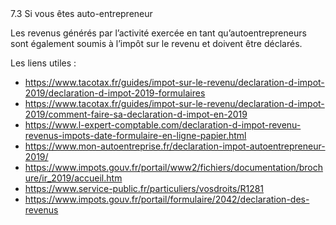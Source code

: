 

<CustomTitle tag="h1"  size="24px">
     7.3 Si vous êtes auto-entrepreneur
</CustomTitle>


Les revenus générés par l’activité exercée en tant qu’autoentrepreneurs sont également soumis à l’impôt sur le revenu et doivent être déclarés.

Les liens utiles :

- https://www.tacotax.fr/guides/impot-sur-le-revenu/declaration-d-impot-2019/declaration-d-impot-2019-formulaires 
- https://www.tacotax.fr/guides/impot-sur-le-revenu/declaration-d-impot-2019/comment-faire-sa-declaration-d-impot-en-2019 
- https://www.l-expert-comptable.com/declaration-d-impot-revenu-revenus-impots-date-formulaire-en-ligne-papier.html 
- https://www.mon-autoentreprise.fr/declaration-impot-autoentrepreneur-2019/ 
- https://www.impots.gouv.fr/portail/www2/fichiers/documentation/brochure/ir_2019/accueil.htm 
- https://www.service-public.fr/particuliers/vosdroits/R1281 
- https://www.impots.gouv.fr/portail/formulaire/2042/declaration-des-revenus